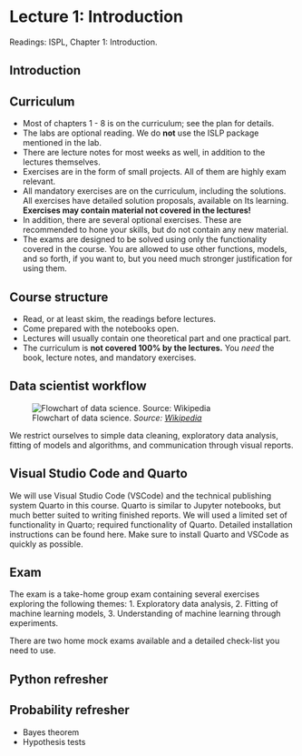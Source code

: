 # Lecture 1: Introduction {.unnumbered}

Readings: ISPL, Chapter 1: Introduction.

## Introduction

## Curriculum
* Most of chapters 1 - 8 is on the curriculum; see the plan for details.
* The labs are optional reading. We do **not** use the ISLP package mentioned in the lab.
* There are lecture notes for most weeks as well, in addition to the lectures themselves.
* Exercises are in the form of small projects. All of them are highly exam relevant.
* All mandatory exercises are on the curriculum, including the solutions. All exercises have detailed solution proposals, available on Its learning. **Exercises may contain material not covered in the lectures!**
* In addition, there are several optional exercises. These are recommended to hone your skills, but do not contain any new material.
* The exams are designed to be solved using only the functionality covered in the course. You are allowed to use other functions, models, and so forth, if you want to, but you need much stronger justification for using them.

## Course structure
* Read, or at least skim, the readings before lectures.
* Come prepared with the notebooks open. 
* Lectures will usually contain one theoretical part and one practical part.
* The curriculum is **not covered 100% by the lectures.** You *need* the book, lecture notes, and mandatory exercises.

## Data scientist workflow
![Flowchart of data science. *Source: [Wikipedia](https://en.wikipedia.org/wiki/Exploratory_data_analysis#/media/File:Data_visualization_process_v1.png)*](images/data_visualization_process.png)

We restrict ourselves to simple data cleaning, exploratory data analysis, fitting of models and algorithms, and communication through visual reports. 

## Visual Studio Code and Quarto
We will use Visual Studio Code (VSCode) and the technical publishing system Quarto in this course. Quarto is similar to Jupyter notebooks, but much better suited to writing finished reports. We will used a limited set of functionality in Quarto; required functionality of Quarto. Detailed installation instructions can be found here. Make sure to install Quarto and VSCode as quickly as possible.

## Exam
The exam is a take-home group exam containing several exercises exploring the following themes:
1. Exploratory data analysis,
2. Fitting of machine learning models,
3. Understanding of machine learning through experiments.

There are two home mock exams available and a detailed check-list you need to use.

## Python refresher

## Probability refresher
* Bayes theorem
* Hypothesis tests

## 

